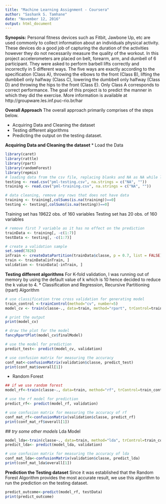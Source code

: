 ```yaml
---
title: "Machine Learning Assignment - Coursera"
author: "Sashank S. Tamhane"
date: "November 12, 2016"
output: html_document
---
```


**Synopsis:** 
Personal fitness devices such as Fitbit, Jawbone Up, etc are used commonly to collect information about an individuals physical activity. These devices do a good job of capturing the duration of the activities however they do not necessarily  measure the quality of the workout. In this project accelerometers are placed on  belt, forearm, arm, and dumbell of 6 participant. They were asked to perform barbell lifts correctly and incorrectly in 5 different ways. The five ways are exactly according to the specification (Class A), throwing the elbows to the front (Class B), lifting the dumbbell only halfway (Class C), lowering the dumbbell only halfway (Class D) and throwing the hips to the front (Class E). Only Class A corresponds to correct performance. The goal of this project is to predict the manner in which they did the exercise. 
More information is available at http://groupware.les.inf.puc-rio.br/har 

**Overall Approach**
The overall approach primarily comprises of the steps below.

* Acquiring Data and Cleaning the dataset
* Testing different algorithms 
* Predicting the output on the testing dataset.

  
**Acquiring Data and Cleaning the dataset**
* Load the Data

```r
library(caret)
library(rattle)
library(rpart)
library(randomForest)
library(repmis)
# loading data from the csv file, replacing blanks and NA as NA while loading the file
testing <- read.csv("pml-testing.csv", na.strings = c("NA", ""))
training <- read.csv("pml-training.csv", na.strings = c("NA", ""))

# data cleaning, remove any rows that does not have data
training <- training[,colSums(is.na(training))==0]
testing <- testing[,colSums(is.na(testing))==0]
```

Training set has 19622 obs. of  160 variables
Testing set has 20 obs. of  160 variables
```r
# remove first 7 variable as it has no effect on the prediction
trainData <- training[, -c(1:7)]
testData <- testing[, -c(1:7)]

# create a validation sample
set.seed(7826) 
inTrain <- createDataPartition(trainData$classe, p = 0.7, list = FALSE)
train <- trainData[inTrain, ]
validation <- trainData[-inTrain, ]
```
**Testing different algorithms**
For K-fold validation, I was running out of memory by using the default value of k which is 10 hence decided to reduce the k value to 4.
*  Classification and Regression, Recursive Partitioning (rpart) Algorithm
```r
# use classification tree cross validation for generating model
train_control <-trainControl(method="cv", number=5)
model_cv <- train(classe~., data=train, method="rpart", trControl=train_control)

# print the output
print(model_cv)

# draw the plot for the model
fancyRpartPlot(model_cv$finalModel)

# use the model for prediction
predict_test<- predict(model_cv, validation)

# use confusion matrix for measuring the accuracy
conf_mat<-confusionMatrix(validation$classe, predict_test)
print(conf_mat$overall[1])
```
*  Random Forest
```r

## if we use random forest
model_rf<-train(classe~., data=train, method="rf", trControl=train_control)

# use the rf model for prediction
predict_rf<- predict(model_rf, validation)

# use confusion matrix for measuring the accuracy of rf
conf_mat_rf<-confusionMatrix(validation$classe, predict_rf)
print(conf_mat_rf$overall[1])
```

*## try some other models
*   Lda Model
```r
model_lda<-train(classe~., data=train, method="lda", trControl=train_control)
predict_lda<- predict(model_lda, validation)

# use confusion matrix for measuring the accuracy of lda
conf_mat_lda<-confusionMatrix(validation$classe, predict_lda)
print(conf_mat_lda$overall[1])
```
**Prediction the Testing dataset**
Since it was established that the Random Forest Algorithm provides the most accurate result, we use this algorithm to run the prediction on the testing dataset.
```r
predict_outcome<-predict(model_rf, testData)
print(predict_outcome)

```
